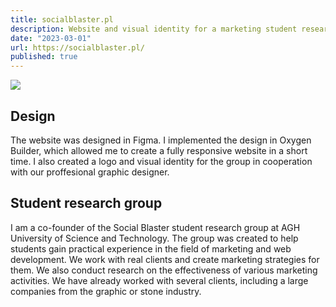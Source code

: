 ```yaml
---
title: socialblaster.pl
description: Website and visual identity for a marketing student research group at AGH. During the design process I took into consideration the specific target of young students, so I adopted a youthful style.
date: "2023-03-01"
url: https://socialblaster.pl/
published: true
---
```


[![](/socialblaster.png)](https://socialblaster.pl)

## Design

The website was designed in Figma. I implemented the design in Oxygen Builder, which allowed me to create a fully responsive website in a short time. I also created a logo and visual identity for the group in cooperation with our proffesional graphic designer.

## Student research group

I am a co-founder of the Social Blaster student research group at AGH University of Science and Technology. The group was created to help students gain practical experience in the field of marketing and web development. We work with real clients and create marketing strategies for them. We also conduct research on the effectiveness of various marketing activities. We have already worked with several clients, including a large companies from the graphic or stone industry.
